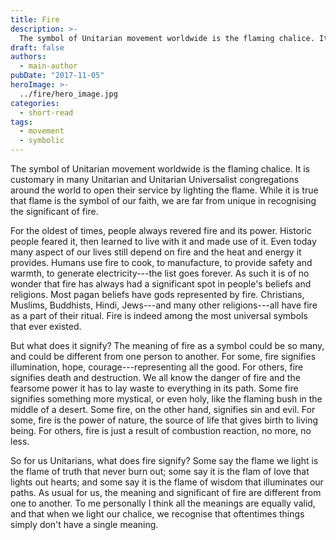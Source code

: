 ```yaml
---
title: Fire
description: >-
  The symbol of Unitarian movement worldwide is the flaming chalice. It is customary in many Unitarian and Unitarian Universalist congregations around the world to open their service by lighting the flame.
draft: false
authors:
  - main-author
pubDate: "2017-11-05"
heroImage: >-
  ../fire/hero_image.jpg
categories:
  - short-read
tags:
  - movement
  - symbolic
---
```


The symbol of Unitarian movement worldwide is the flaming chalice. It is customary in many Unitarian and Unitarian Universalist congregations around the world to open their service by lighting the flame. While it is true that flame is the symbol of our faith, we are far from unique in recognising the significant of fire.

For the oldest of times, people always revered fire and its power. Historic people feared it, then learned to live with it and made use of it. Even today many aspect of our lives still depend on fire and the heat and energy it provides. Humans use fire to cook, to manufacture, to provide safety and warmth, to generate electricity---the list goes forever. As such it is of no wonder that fire has always had a significant spot in people's beliefs and religions. Most pagan beliefs have gods represented by fire. Christians, Muslims, Buddhists, Hindi, Jews---and many other religions---all have fire as a part of their ritual. Fire is indeed among the most universal symbols that ever existed.

But what does it signify? The meaning of fire as a symbol could be so many, and could be different from one person to another. For some, fire signifies illumination, hope, courage---representing all the good. For others, fire signifies death and destruction. We all know the danger of fire and the fearsome power it has to lay waste to everything in its path. Some fire signifies something more mystical, or even holy, like the flaming bush in the middle of a desert. Some fire, on the other hand, signifies sin and evil. For some, fire is the power of nature, the source of life that gives birth to living being. For others, fire is just a result of combustion reaction, no more, no less.

So for us Unitarians, what does fire signify? Some say the flame we light is the flame of truth that never burn out; some say it is the flam of love that lights out hearts; and some say it is the flame of wisdom that illuminates our paths. As usual for us, the meaning and significant of fire are different from one to another. To me personally I think all the meanings are equally valid, and that when we light our chalice, we recognise that oftentimes things simply don't have a single meaning.